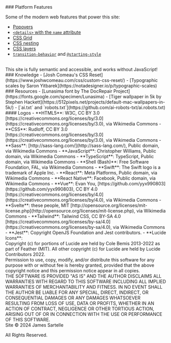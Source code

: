 
<section>
### Platform Features

Some of the modern web features that power this site:
<br />
- [Popovers](https://developer.mozilla.org/en-US/docs/Web/API/Popover_API/Using)
- [`<details>` with the `name` attribute](https://developer.mozilla.org/en-US/docs/Web/HTML/Element/details)
- [CSS Grid](https://developer.mozilla.org/en-US/docs/Web/CSS/CSS_Grid_Layout)
- [CSS nesting](https://developer.mozilla.org/en-US/docs/Web/CSS/CSS_nesting/Using_CSS_nesting)
- [CSS layers](https://developer.mozilla.org/en-US/docs/Web/CSS/@layer)
- [`transition-behavior`](https://developer.mozilla.org/en-US/docs/Web/CSS/transition-behavior) and [`@starting-style`](https://developer.mozilla.org/en-US/docs/Web/CSS/@starting-style)
<br />
<aside>This site is fully semantic and accessible, and works without JavaScript!</aside>
</section>

<section>
### Knowledge
- [Josh Comeau's CSS Reset](https://www.joshwcomeau.com/css/custom-css-reset/)
- [Typographic scales by Saron Yitbarek](https://notadesigner.io/p/typographic-scales)
</section>

<section>
### Resources
- [Lunasima font by The DocRepair Project](https://fonts.google.com/specimen/Lunasima)
- [Tiger wallpaper in 5k by Stephen Hackett](https://512pixels.net/projects/default-mac-wallpapers-in-5k/)
- [`ai.txt` and `robots.txt`](https://github.com/ai-robots-txt/ai.robots.txt)
</section>

<section>
#### Logos
- **HTML5**: W3C, CC BY 3.0 [https://creativecommons.org/licenses/by/3.0](https://creativecommons.org/licenses/by/3.0), via Wikimedia Commons
- **CSS**: Rudloff, CC BY 3.0 [https://creativecommons.org/licenses/by/3.0](https://creativecommons.org/licenses/by/3.0), via Wikimedia Commons
- **Sass**: [http://sass-lang.com/](http://sass-lang.com/), Public domain, via Wikimedia Commons
- **JavaScript**: Christopher Williams, Public domain, via Wikimedia Commons
- **TypeScript**: TypeScript, Public domain, via Wikimedia Commons
- **Shell (Bash)**: Free Software Foundation, FAL, via Wikimedia Commons
- **Swift**: The Swift logo is a trademark of Apple Inc.
- **React**: Meta Platforms, Public domain, via Wikimedia Commons
- **React Native**: Facebook, Public domain, via Wikimedia Commons
- **Vue**: Evan You, [https://github.com/yyx990803](https://github.com/yyx990803), CC BY 4.0 [https://creativecommons.org/licenses/by/4.0](https://creativecommons.org/licenses/by/4.0), via Wikimedia Commons
- **Svelte**: these people, MIT [http://opensource.org/licenses/mit-license.php](http://opensource.org/licenses/mit-license.php), via Wikimedia Commons
- **Tailwind**: Tailwind CSS, CC BY-SA 4.0 [https://creativecommons.org/licenses/by-sa/4.0](https://creativecommons.org/licenses/by-sa/4.0), via Wikimedia Commons
- **Jest**: Copyright OpenJS Foundation and Jest contributors.
- **Lucide Icons**:
<br />
Copyright (c) for portions of Lucide are held by Cole Bemis 2013-2022 as part of Feather (MIT). All other copyright (c) for Lucide are held by Lucide Contributors 2022.
<br />
Permission to use, copy, modify, and/or distribute this software for any purpose with or without fee is hereby granted, provided that the above copyright notice and this permission notice appear in all copies.
<br />
THE SOFTWARE IS PROVIDED "AS IS" AND THE AUTHOR DISCLAIMS ALL WARRANTIES WITH REGARD TO THIS SOFTWARE INCLUDING ALL IMPLIED WARRANTIES OF MERCHANTABILITY AND FITNESS. IN NO EVENT SHALL THE AUTHOR BE LIABLE FOR ANY SPECIAL, DIRECT, INDIRECT, OR CONSEQUENTIAL DAMAGES OR ANY DAMAGES WHATSOEVER RESULTING FROM LOSS OF USE, DATA OR PROFITS, WHETHER IN AN ACTION OF CONTRACT, NEGLIGENCE OR OTHER TORTIOUS ACTION, ARISING OUT OF OR IN CONNECTION WITH THE USE OR PERFORMANCE OF THIS SOFTWARE.
</section>

<footer>
Site ©️ 2024 James Sartelle

All Rights Reserved.
</footer>